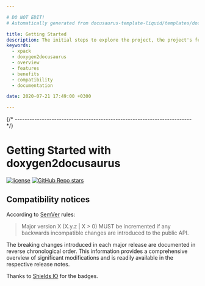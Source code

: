 ```yaml
---

# DO NOT EDIT!
# Automatically generated from docusaurus-template-liquid/templates/docusaurus.

title: Getting Started
description: The initial steps to explore the project, the project's features, benefits, compatibility, and available documentation.
keywords:
  - xpack
  - doxygen2docusaurus
  - overview
  - features
  - benefits
  - compatibility
  - documentation

date: 2020-07-21 17:49:00 +0300

---
```






{/* ------------------------------------------------------------------------ */}

# Getting Started with doxygen2docusaurus

[![license](https://img.shields.io/github/license/xpack/doxygen2docusaurus-cli-ts)](https://github.com/xpack/doxygen2docusaurus-cli-ts/blob/master/LICENSE)
[![GitHub Repo stars](https://img.shields.io/github/stars/xpack/doxygen2docusaurus-cli-ts)](https://github.com/xpack/doxygen2docusaurus-cli-ts)

<CommonUserDeveloperMaintainer />

<CommonContent />

<ProjectStatus />

<ProjectReleaseSchedule/>

<CommonReleases />

<CommonChangeLog />

<CommonSupportAndFeedback />

## Compatibility notices

According to [SemVer](https://semver.org) rules:

> Major version X (X.y.z | X > 0) MUST be incremented if any
backwards incompatible changes are introduced to the public API.

The breaking changes introduced in each major release are documented
in reverse chronological order. This information provides a comprehensive
overview of significant modifications and is readily available in the
respective release notes.

<ProjectCompatibilityNotices />

<CommonLicense />

<ProjectMoreLicenses />

<CommonCreditsMacStadium />

<ProjectMoreCredits />

Thanks to [Shields IO](https://shields.io) for the badges.

<CommonEnjoyedUsing />
